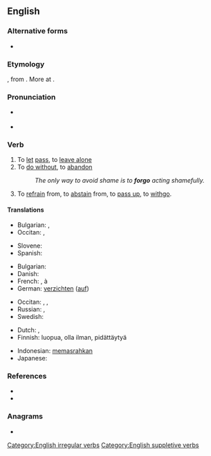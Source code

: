 {{also|forgó}}
==English==

===Alternative forms===
* {{l|en|forego}}

===Etymology===
{{etyl|enm|en}} {{m|enm|forgon||to go by, pass up}}, from {{etyl|ang|en}} {{m|ang|forgān||to go away, forgo}}. More at {{prefix|for|go|lang=en}}.

===Pronunciation===
* {{a|UK}} {{IPA|/fɔːˈɡəʊ/|lang=en}}
* {{a|US}} {{IPA|/ˈfɔɹ.ɡoʊ/|/fɔɹˈɡoʊ/|lang=en}}

===Verb===
{{en-verb|forgoes|forgoing|forwent|forgone}}

# To [[let]] [[pass]], to [[leave alone]]
# To [[do without]], to [[abandon]]
#: ''The only way to avoid shame is to '''forgo''' acting shamefully.''
# To [[refrain]] from, to [[abstain]] from, to [[pass up]], to [[withgo]].

====Translations====
{{trans-top|to let pass}}
* Bulgarian: {{t|bg|отказвам се|sc=Cyrl}}, {{t+|bg|изоставям|sc=Cyrl}}
* Occitan: {{t|oc|renonciar}}, {{t+|oc|daissar}}
{{trans-mid}}
* Slovene: {{t|sl|odpovedati se čemu}}
* Spanish: {{t|es|pasar por alto}}
{{trans-bottom}}

{{trans-top|to do without}}
* Bulgarian: {{t|bg|минавам без|sc=Cyrl}}
* Danish: {{t|da|undvære}}
* French: {{t+|fr|se passer de}}, {{t|fr|renoncer}} à
* German: [[verzichten]] ([[auf]])
{{trans-mid}}
* Occitan: {{t+|oc|abandonar}}, {{t|oc|deissar}}, {{t|oc|renonciar}}
* Russian: {{t+|ru|отка́зываться}}, {{t+|ru|возде́рживаться}}
* Swedish: {{t|sv|avstå från}}
{{trans-bottom}}

{{checktrans-top}}
* Dutch: {{t|nl|laten voorbijgaan}}, {{t+|nl|passen}}
* Finnish: luopua, olla ilman, pidättäytyä
{{trans-mid}}
* Indonesian: [[pasrah|memasrahkan]]
* Japanese: {{t|ja|諦める|tr=[[あきらめる]], akirameru}}
{{trans-bottom}}

===References===
* {{R:Century 1911}}
* {{R:Webster 1913}}

===Anagrams===
* {{l|en|go for}}

[[Category:English irregular verbs]]
[[Category:English suppletive verbs]]